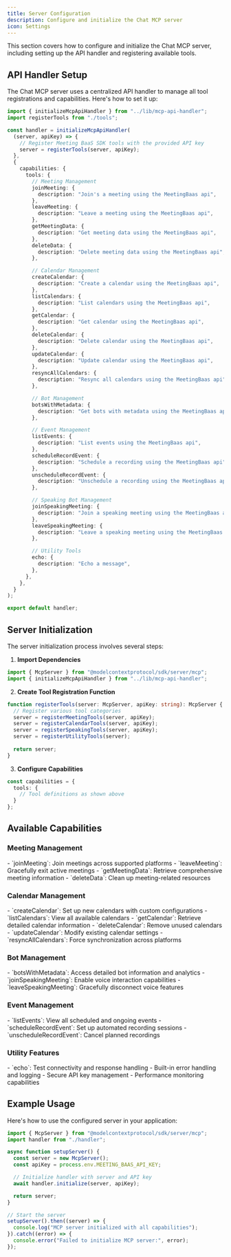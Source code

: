 ```yaml
---
title: Server Configuration
description: Configure and initialize the Chat MCP server
icon: Settings
---
```


This section covers how to configure and initialize the Chat MCP server, including setting up the API handler and registering available tools.

## API Handler Setup

The Chat MCP server uses a centralized API handler to manage all tool registrations and capabilities. Here's how to set it up:

```typescript
import { initializeMcpApiHandler } from "../lib/mcp-api-handler";
import registerTools from "./tools";

const handler = initializeMcpApiHandler(
  (server, apiKey) => {
    // Register Meeting BaaS SDK tools with the provided API key
    server = registerTools(server, apiKey);
  },
  {
    capabilities: {
      tools: {
        // Meeting Management
        joinMeeting: {
          description: "Join's a meeting using the MeetingBaas api",
        },
        leaveMeeting: {
          description: "Leave a meeting using the MeetingBaas api",
        },
        getMeetingData: {
          description: "Get meeting data using the MeetingBaas api",
        },
        deleteData: {
          description: "Delete meeting data using the MeetingBaas api",
        },

        // Calendar Management
        createCalendar: {
          description: "Create a calendar using the MeetingBaas api",
        },
        listCalendars: {
          description: "List calendars using the MeetingBaas api",
        },
        getCalendar: {
          description: "Get calendar using the MeetingBaas api",
        },
        deleteCalendar: {
          description: "Delete calendar using the MeetingBaas api",
        },
        updateCalendar: {
          description: "Update calendar using the MeetingBaas api",
        },
        resyncAllCalendars: {
          description: "Resync all calendars using the MeetingBaas api",
        },

        // Bot Management
        botsWithMetadata: {
          description: "Get bots with metadata using the MeetingBaas api",
        },

        // Event Management
        listEvents: {
          description: "List events using the MeetingBaas api",
        },
        scheduleRecordEvent: {
          description: "Schedule a recording using the MeetingBaas api",
        },
        unscheduleRecordEvent: {
          description: "Unschedule a recording using the MeetingBaas api",
        },

        // Speaking Bot Management
        joinSpeakingMeeting: {
          description: "Join a speaking meeting using the MeetingBaas api",
        },
        leaveSpeakingMeeting: {
          description: "Leave a speaking meeting using the MeetingBaas api",
        },

        // Utility Tools
        echo: {
          description: "Echo a message",
        },
      },
    },
  }
);

export default handler;
```

## Server Initialization

The server initialization process involves several steps:

1. **Import Dependencies**
```typescript
import { McpServer } from "@modelcontextprotocol/sdk/server/mcp";
import { initializeMcpApiHandler } from "../lib/mcp-api-handler";
```

2. **Create Tool Registration Function**
```typescript
function registerTools(server: McpServer, apiKey: string): McpServer {
  // Register various tool categories
  server = registerMeetingTools(server, apiKey);
  server = registerCalendarTools(server, apiKey);
  server = registerSpeakingTools(server, apiKey);
  server = registerUtilityTools(server);
  
  return server;
}
```

3. **Configure Capabilities**
```typescript
const capabilities = {
  tools: {
    // Tool definitions as shown above
  }
};
```

## Available Capabilities

### Meeting Management

<Cards cols={1}>
  <Card title="Core Meeting Controls" icon="users">
    - `joinMeeting`: Join meetings across supported platforms
    - `leaveMeeting`: Gracefully exit active meetings
    - `getMeetingData`: Retrieve comprehensive meeting information
    - `deleteData`: Clean up meeting-related resources
  </Card>
</Cards>

### Calendar Management

<Cards cols={1}>
  <Card title="Calendar Operations" icon="calendar">
    - `createCalendar`: Set up new calendars with custom configurations
    - `listCalendars`: View all available calendars
    - `getCalendar`: Retrieve detailed calendar information
    - `deleteCalendar`: Remove unused calendars
    - `updateCalendar`: Modify existing calendar settings
    - `resyncAllCalendars`: Force synchronization across platforms
  </Card>
</Cards>

### Bot Management

<Cards cols={1}>
  <Card title="Bot Intelligence" icon="robot">
    - `botsWithMetadata`: Access detailed bot information and analytics
    - `joinSpeakingMeeting`: Enable voice interaction capabilities
    - `leaveSpeakingMeeting`: Gracefully disconnect voice features
  </Card>
</Cards>

### Event Management

<Cards cols={1}>
  <Card title="Event Orchestration" icon="calendar-check">
    - `listEvents`: View all scheduled and ongoing events
    - `scheduleRecordEvent`: Set up automated recording sessions
    - `unscheduleRecordEvent`: Cancel planned recordings
  </Card>
</Cards>

### Utility Features

<Cards cols={1}>
  <Card title="System Utilities" icon="wrench">
    - `echo`: Test connectivity and response handling
    - Built-in error handling and logging
    - Secure API key management
    - Performance monitoring capabilities
  </Card>
</Cards>

## Example Usage

Here's how to use the configured server in your application:

```typescript
import { McpServer } from "@modelcontextprotocol/sdk/server/mcp";
import handler from "./handler";

async function setupServer() {
  const server = new McpServer();
  const apiKey = process.env.MEETING_BAAS_API_KEY;

  // Initialize handler with server and API key
  await handler.initialize(server, apiKey);

  return server;
}

// Start the server
setupServer().then((server) => {
  console.log("MCP server initialized with all capabilities");
}).catch((error) => {
  console.error("Failed to initialize MCP server:", error);
});
``` 